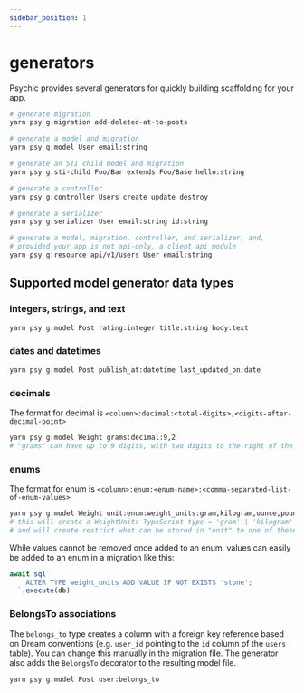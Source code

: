 ```yaml
---
sidebar_position: 1
---
```


# generators

Psychic provides several generators for quickly building scaffolding for your app.

```bash
# generate migration
yarn psy g:migration add-deleted-at-to-posts

# generate a model and migration
yarn psy g:model User email:string

# generate an STI child model and migration
yarn psy g:sti-child Foo/Bar extends Foo/Base hello:string

# generate a controller
yarn psy g:controller Users create update destroy

# generate a serializer
yarn psy g:serializer User email:string id:string

# generate a model, migration, controller, and serializer, and,
# provided your app is not api-only, a client api module
yarn psy g:resource api/v1/users User email:string
```

## Supported model generator data types

### integers, strings, and text

```bash
yarn psy g:model Post rating:integer title:string body:text
```

### dates and datetimes

```bash
yarn psy g:model Post publish_at:datetime last_updated_on:date
```

### decimals

The format for decimal is `<column>:decimal:<total-digits>,<digits-after-decimal-point>`

```bash
yarn psy g:model Weight grams:decimal:9,2
# "grams" can have up to 9 digits, with two digits to the right of the decimal point, e.g. 1234567.89
```

### enums

The format for enum is `<column>:enum:<enum-name>:<comma-separated-list-of-enum-values>`

```bash
yarn psy g:model Weight unit:enum:weight_units:gram,kilogram,ounce,pound
# this will create a WeightUnits TypeScript type = 'gram' | 'kilogram' | 'ounce' | 'pound'
# and will create restrict what can be stored in "unit" to one of these values
```

While values cannot be removed once added to an enum, values can easily be added to an enum in a
migration like this:

```ts
await sql`
    ALTER TYPE weight_units ADD VALUE IF NOT EXISTS 'stone';
  `.execute(db)
```

### BelongsTo associations

The `belongs_to` type creates a column with a foreign key reference based on Dream conventions (e.g.
`user_id` pointing to the `id` column of the `users` table). You can change this manually in the migration
file. The generator also adds the `BelongsTo` decorator to the resulting model file.

```bash
yarn psy g:model Post user:belongs_to
```
